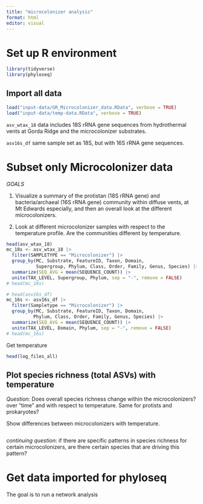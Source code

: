 ```yaml
---
title: "microcolonizer analysis"
format: html
editor: visual
---
```


# Set up R environment

```r
library(tidyverse)
library(phyloseq)
```

## Import all data

```r
load("input-data/GR_Microcolonizer_data.RData", verbose = TRUE)
load("input-data/temp-data.RData", verbose = TRUE)
```

`asv_wtax_18` data includes 18S rRNA gene sequences from hydrothermal vents at Gorda Ridge and the microcolonizer substrates.

`asv16s_df` same sample set as 18S, but with 16S rRNA gene sequences.

# Subset only Microcolonizer data

_GOALS_

1. Visualize a summary of the protistan (18S rRNA gene) and bacteria/archaeal (16S rRNA gene) community within diffuse vents, at Mt Edwards especially, and then an overall look at the different microcolonizers.

2. Look at different microcolonizer samples with respect to the temperature profile. Are the communities different by temperature.

```r
head(asv_wtax_18)
mc_18s <- asv_wtax_18 |> 
  filter(SAMPLETYPE == "Microcolonizer") |> 
  group_by(MC, Substrate, FeatureID, Taxon, Domain, 
           Supergroup, Phylum, Class, Order, Family, Genus, Species) |> 
  summarize(SEQ_AVG = mean(SEQUENCE_COUNT)) |> 
  unite(TAX_LEVEL, Supergroup, Phylum, sep = "-", remove = FALSE)
# head(mc_18s)

# head(asv16s_df)
mc_16s <- asv16s_df |> 
  filter(Sampletype == "Microcolonizer") |> 
  group_by(MC, Substrate, FeatureID, Taxon, Domain, 
          Phylum, Class, Order, Family, Genus, Species) |> 
  summarize(SEQ_AVG = mean(SEQUENCE_COUNT)) |> 
  unite(TAX_LEVEL, Domain, Phylum, sep = "-", remove = FALSE)
# head(mc_16s)
```

Get temperature
```r
head(log_files_all)
```



## Plot species richness (total ASVs) with temperature

_Question_: Does overall species richness change within the microcolonizers? over "time" and with respect to temperature. Same for protists and prokaryotes?

Show differences between microcolonizers with temperature. 

```r

```




_continuing question_: if there are specific patterns in species richness for certain microcolonizers, are there certain species that are driving this pattern?

# Get data imported for phyloseq

The goal is to run a network analysis 